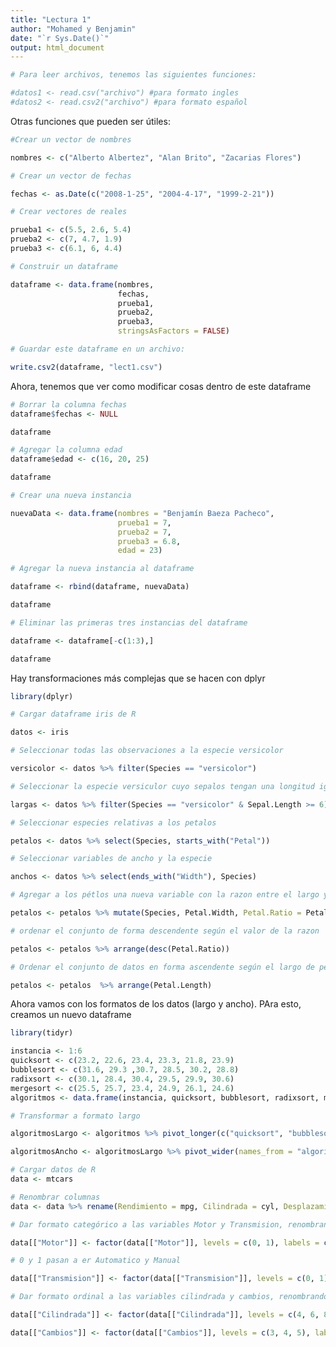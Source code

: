 ```yaml
---
title: "Lectura 1"
author: "Mohamed y Benjamin"
date: "`r Sys.Date()`"
output: html_document
---
```


```r

# Para leer archivos, tenemos las siguientes funciones:

#datos1 <- read.csv("archivo") #para formato ingles 
#datos2 <- read.csv2("archivo") #para formato español

```

Otras funciones que pueden ser útiles: 

```r
#Crear un vector de nombres

nombres <- c("Alberto Albertez", "Alan Brito", "Zacarias Flores")

# Crear un vector de fechas

fechas <- as.Date(c("2008-1-25", "2004-4-17", "1999-2-21"))

# Crear vectores de reales

prueba1 <- c(5.5, 2.6, 5.4)
prueba2 <- c(7, 4.7, 1.9)
prueba3 <- c(6.1, 6, 4.4)

# Construir un dataframe

dataframe <- data.frame(nombres,
                        fechas,
                        prueba1,
                        prueba2,
                        prueba3,
                        stringsAsFactors = FALSE)

# Guardar este dataframe en un archivo:

write.csv2(dataframe, "lect1.csv")
```

Ahora, tenemos que ver como modificar cosas dentro de este dataframe

```r

# Borrar la columna fechas
dataframe$fechas <- NULL

dataframe

# Agregar la columna edad
dataframe$edad <- c(16, 20, 25)

dataframe

# Crear una nueva instancia

nuevaData <- data.frame(nombres = "Benjamín Baeza Pacheco",
                        prueba1 = 7,
                        prueba2 = 7,
                        prueba3 = 6.8,
                        edad = 23)

# Agregar la nueva instancia al dataframe

dataframe <- rbind(dataframe, nuevaData)

dataframe

# Eliminar las primeras tres instancias del dataframe

dataframe <- dataframe[-c(1:3),]

dataframe

```

Hay transformaciones más complejas que se hacen con dplyr

```r
library(dplyr)

# Cargar dataframe iris de R

datos <- iris

# Seleccionar todas las observaciones a la especie versicolor

versicolor <- datos %>% filter(Species == "versicolor")

# Seleccionar la especie versiculor cuyo sepalos tengan una longitud igual o mayor a 6

largas <- datos %>% filter(Species == "versicolor" & Sepal.Length >= 6)

# Seleccionar especies relativas a los petalos

petalos <- datos %>% select(Species, starts_with("Petal"))

# Seleccionar variables de ancho y la especie

anchos <- datos %>% select(ends_with("Width"), Species)

# Agregar a los pétlos una nueva variable con la razon entre el largo y el ancho de estos

petalos <- petalos %>% mutate(Species, Petal.Width, Petal.Ratio = Petal.Length/Petal.Width)

# ordenar el conjunto de forma descendente según el valor de la razon

petalos <- petalos %>% arrange(desc(Petal.Ratio))

# Ordenar el conjunto de datos en forma ascendente según el largo de pétalos

petalos <- petalos  %>% arrange(Petal.Length)

```

Ahora vamos con los formatos de los datos (largo y ancho). PAra esto, creamos un nuevo dataframe

```r
library(tidyr)

instancia <- 1:6
quicksort <- c(23.2, 22.6, 23.4, 23.3, 21.8, 23.9)
bubblesort <- c(31.6, 29.3 ,30.7, 28.5, 30.2, 28.8)
radixsort <- c(30.1, 28.4, 30.4, 29.5, 29.9, 30.6)
mergesort <- c(25.5, 25.7, 23.4, 24.9, 26.1, 24.6)
algoritmos <- data.frame(instancia, quicksort, bubblesort, radixsort, mergesort)

# Transformar a formato largo

algoritmosLargo <- algoritmos %>% pivot_longer(c("quicksort", "bubblesort", "radixsort", "mergesort"), names_to = "algoritmos", values_to = "tiempo")

algoritmosAncho <- algoritmosLargo %>% pivot_wider(names_from = "algoritmos", values_from = "tiempo")

```

```r
# Cargar datos de R
data <- mtcars

# Renombrar columnas
data <- data %>% rename(Rendimiento = mpg, Cilindrada = cyl, Desplazamiento = disp, Potencia = hp, Eje = drat, Peso = wt, Cuarto_milla = qsec, Motor = vs, Transmision = am, Cambios = gear, Carburadores = carb)

# Dar formato categórico a las variables Motor y Transmision, renombrando a sus niveles. 0 y 1 pasan a ser V y Recto

data[["Motor"]] <- factor(data[["Motor"]], levels = c(0, 1), labels = c("V", "Recto"))

# 0 y 1 pasan a er Automatico y Manual

data[["Transmision"]] <- factor(data[["Transmision"]], levels = c(0, 1), labels = c("Automático, Manual"))

# Dar formato ordinal a las variables cilindrada y cambios, renombrando sus niveles

data[["Cilindrada"]] <- factor(data[["Cilindrada"]], levels = c(4, 6, 8), labels = c("4 cilindros", "6 cilindros", "8 cilindros"), ordered = TRUE)

data[["Cambios"]] <- factor(data[["Cambios"]], levels = c(3, 4, 5), labels = c("3 cambios", "4 cambios", "5 cambios"), ordered = TRUE)

```
